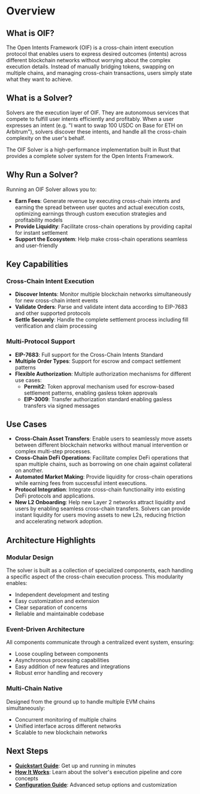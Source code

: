 # Overview

## What is OIF?

The Open Intents Framework (OIF) is a cross-chain intent execution protocol that enables users to express desired outcomes (intents) across different blockchain networks without worrying about the complex execution details. Instead of manually bridging tokens, swapping on multiple chains, and managing cross-chain transactions, users simply state what they want to achieve.

## What is a Solver?

Solvers are the execution layer of OIF. They are autonomous services that compete to fulfill user intents efficiently and profitably. When a user expresses an intent (e.g. "I want to swap 100 USDC on Base for ETH on Arbitrum"), solvers discover these intents, and handle all the cross-chain complexity on the user's behalf.

The OIF Solver is a high-performance implementation built in Rust that provides a complete solver system for the Open Intents Framework.

## Why Run a Solver?

Running an OIF Solver allows you to:

- **Earn Fees**: Generate revenue by executing cross-chain intents and earning the spread between user quotes and actual execution costs, optimizing earnings through custom execution strategies and profitability models
- **Provide Liquidity**: Facilitate cross-chain operations by providing capital for instant settlement
- **Support the Ecosystem**: Help make cross-chain operations seamless and user-friendly

## Key Capabilities

### Cross-Chain Intent Execution

- **Discover Intents**: Monitor multiple blockchain networks simultaneously for new cross-chain intent events
- **Validate Orders**: Parse and validate intent data according to EIP-7683 and other supported protocols
- **Settle Securely**: Handle the complete settlement process including fill verification and claim processing

### Multi-Protocol Support

- **EIP-7683**: Full support for the Cross-Chain Intents Standard
- **Multiple Order Types**: Support for escrow and compact settlement patterns
- **Flexible Authorization**: Multiple authorization mechanisms for different use cases:
  - **Permit2**: Token approval mechanism used for escrow-based settlement patterns, enabling gasless token approvals
  - **EIP-3009**: Transfer authorization standard enabling gasless transfers via signed messages

## Use Cases

- **Cross-Chain Asset Transfers**: Enable users to seamlessly move assets between different blockchain networks without manual intervention or complex multi-step processes.
- **Cross-Chain DeFi Operations**: Facilitate complex DeFi operations that span multiple chains, such as borrowing on one chain against collateral on another.
- **Automated Market Making**: Provide liquidity for cross-chain operations while earning fees from successful intent executions.
- **Protocol Integration**: Integrate cross-chain functionality into existing DeFi protocols and applications.
- **New L2 Onboarding**: Help new Layer 2 networks attract liquidity and users by enabling seamless cross-chain transfers. Solvers can provide instant liquidity for users moving assets to new L2s, reducing friction and accelerating network adoption.

## Architecture Highlights

### Modular Design

The solver is built as a collection of specialized components, each handling a specific aspect of the cross-chain execution process. This modularity enables:

- Independent development and testing
- Easy customization and extension
- Clear separation of concerns
- Reliable and maintainable codebase

### Event-Driven Architecture

All components communicate through a centralized event system, ensuring:

- Loose coupling between components
- Asynchronous processing capabilities
- Easy addition of new features and integrations
- Robust error handling and recovery

### Multi-Chain Native

Designed from the ground up to handle multiple EVM chains simultaneously:

- Concurrent monitoring of multiple chains
- Unified interface across different networks
- Scalable to new blockchain networks

## Next Steps

- **[Quickstart Guide](quickstart)**: Get up and running in minutes
- **[How It Works](how-it-works)**: Learn about the solver's execution pipeline and core concepts
- **[Configuration Guide](crates/solver-config)**: Advanced setup options and customization

